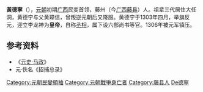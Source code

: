 '''黃德寧'''（{{bd|||1306年||catIdx=Huang黃德寧}}），[[元朝|元朝]]初期[[广西|广西]]民变首领，藤州（今[[广西|广西]][[藤县|藤县]]）人。祖辈三代居住大任洞，黄德宁与父黄璋信，曾叛逆元朝后又降服。黄德宁于1303年四月，举旗反元，迎立李龙神为'''皇帝'''，自称[[丞相|丞相]]，属下设六部尚书等官。1306年被元军镇压。

== 参考资料 ==
*《[[s:元史/卷100|元史·马政]]》
*元·佚名《招捕总录》

{{中國民變起事領袖}}
{{元朝人物小作品}}
{{DEFAULTSORT:Huang黃德寧}}

[[Category:元朝民變領袖|Category:元朝民變領袖]]
[[Category:元朝戰爭身亡者|Category:元朝戰爭身亡者]]
[[Category:藤县人|Category:藤县人]]
[[Category:黄姓|De德寧]]